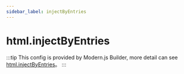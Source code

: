 ```yaml
---
sidebar_label: injectByEntries
---
```


# html.injectByEntries

:::tip
This config is provided by Modern.js Builder, more detail can see [html.injectByEntries](https://modernjs.dev/builder/en/api/config-html.html#htmlinjectbyentries)。
:::


<Main />
